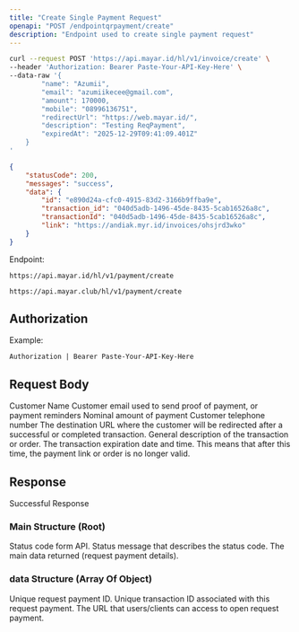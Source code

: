 ```yaml
---
title: "Create Single Payment Request"
openapi: "POST /endpointqrpayment/create"
description: "Endpoint used to create single payment request"
---
```


<RequestExample>

```bash Request Example
curl --request POST 'https://api.mayar.id/hl/v1/invoice/create' \
--header 'Authorization: Bearer Paste-Your-API-Key-Here' \
--data-raw '{
        "name": "Azumii",
        "email": "azumiikecee@gmail.com",
        "amount": 170000,
        "mobile": "08996136751",
        "redirectUrl": "https://web.mayar.id/",
        "description": "Testing ReqPayment",
        "expiredAt": "2025-12-29T09:41:09.401Z"
    }
'
```

</RequestExample>

<ResponseExample>

```json Response Example 200
{
    "statusCode": 200,
    "messages": "success",
    "data": {
        "id": "e890d24a-cfc0-4915-83d2-3166b9ffba9e",
        "transaction_id": "040d5adb-1496-45de-8435-5cab16526a8c",
        "transactionId": "040d5adb-1496-45de-8435-5cab16526a8c",
        "link": "https://andiak.myr.id/invoices/ohsjrd3wko"
    }
}
```

</ResponseExample>

Endpoint:

<CodeGroup>

```Production Production
https://api.mayar.id/hl/v1/payment/create
```


```Sandbox Sandbox
https://api.mayar.club/hl/v1/payment/create
```

</CodeGroup>

## Authorization

<ResponseField name="Authorization" type="string" required>
  Example:

  `Authorization | Bearer Paste-Your-API-Key-Here`
</ResponseField>

## Request Body

<ParamField path="name" type="string" required>
  Customer Name
</ParamField>

<ParamField path="email" type="string" required>
  Customer email used to send proof of payment, or payment reminders
</ParamField>

<ParamField path="amount" type="integer" required>
  Nominal amount of payment
</ParamField>

<ParamField path="mobile" type="string" required>
  Customer telephone number
</ParamField>

<ParamField path="redirectURL" type="string" required>
  The destination URL where the customer will be redirected after a successful or completed transaction.
</ParamField>

<ParamField path="description" type="string" required>
  General description of the transaction or order.
</ParamField>

<ParamField path="expiredAt" type="string (format ISO 8601 date-time)" required>
  The transaction expiration date and time. This means that after this time, the payment link or order is no longer valid.
</ParamField>

## Response

Successful Response

### Main Structure (Root)

<ResponseField name="statusCode" type="integer" required>
  Status code form API.
</ResponseField>

<ResponseField name="messages" type="string" required>
  Status message that describes the status code.
</ResponseField>

<ResponseField name="data" type="array of object">
  The main data returned (request payment details).
</ResponseField>

### data Structure (Array Of Object)

<ResponseField name="id" type="string<uuid>" required>
  Unique request payment ID.
</ResponseField>

<ResponseField name="transactionId" type="string<uuid>" required>
  Unique transaction ID associated with this request payment.
</ResponseField>

<ResponseField name="link" type="string" required>
  The URL that users/clients can access to open request payment.
</ResponseField>